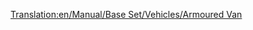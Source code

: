 [[Translation:en/Manual/Base Set/Vehicles/Armoured Van]]
{{pl/wagony|Picture=[[File:en/armouredvan.png]]
|Name=Wagon opancerzony
|NormalCost=£1,494 ($2,988)
|NormalWeight=30 / 32 t
|NormalCapacity=20 worków kosztowności/złota/diamentów
|MonoCost=Temperate: £2,439  ($4,878)<br/>Sub-Tropical: £1,494  ($2,988)
|MonoWeight=30 / 33 t
|MonoCapacity=25 bags of valuables/gold/diamonds
|MagCost=Temperate: £2,439  ($4,878)<br/>Sub-Tropical: £1,494  ($2,988)
|MagWeight=30 / 33 t
|MagCapacity=27 bags of valuables/gold/diamonds
|Description=Ta furgonetka może przewozić kosztowności między bankami z miast powyżej 1200 mieszkańców. Niestety rzadko są generowane banki ze względu na małe miasta na początku losowej mapy. Od OTTD v0.6.0 możesz [[pl/Manual/Base Set/Economy/Przedsiębiorstwa#Opłacanie nowych przedsiębiorstw|sfinansować]] banki w miastach, w przeciwieństwie do wersji 0.5.x bez odpowiedniej łatki.
}}